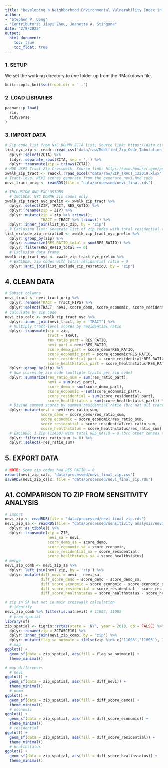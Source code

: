 ```yaml
---
title: "Developing a Neighborhood Environmental Vulnerability Index in New York City, 2019"
author: 
- "Stephen P. Uong" 
- "Contributors: Jiayi Zhou, Jeanette A. Stingone"
date: "2/9/2022"
output: 
  html_document: 
    toc: true
    toc_float: true
---
```



### 1. SETUP
We set the working directory to one folder up from the RMarkdown file.
```r
knitr::opts_knit$set(root.dir = '..') 
```

### 2. LOAD LIBRARIES
```r
pacman::p_load(
  rio,
  tidyverse
)
```

### 3. IMPORT DATA
```r
# Zip code list from NYC DOHMH ZCTA list, Source link: https://data.cityofnewyork.us/Health/Modified-Zip-Code-Tabulation-Areas-MODZCTA-/pri4-ifjk
list_nyc_zip <- readr::read_csv('data/raw/Modified_Zip_Code_Tabulation_Areas__MODZCTA_.csv') %>% 
  dplyr::select(ZCTA) %>% 
  tidyr::separate_rows(ZCTA, sep = ',') %>% 
  dplyr::transmute(zip = trimws(ZCTA))
# HUD USPS Tract-Zip Crosswalk, Source link: https://www.huduser.gov/portal/datasets/usps_crosswalk.html
xwalk_zip_tract <- readxl::read_excel("data/raw/ZIP_TRACT_122019.xlsx", col_types = c(rep('guess',2),rep('numeric',4)))
# Tract-level NEVI scores generate from the generate_nevi.Rmd code
nevi_tract_orig <- readRDS(file = "data/processed/nevi_final.rds")

# INCLUSION AND EXCLUSIONS
  # INCLUDE: NYC DOHMH zip codes only
xwalk_zip_tract_nyc_prelim <- xwalk_zip_tract %>%
  dplyr::select(ZIP, TRACT, RES_RATIO) %>% 
  dplyr::rename(zip = ZIP) %>% 
  dplyr::mutate(zip = zip %>% trimws(),
                TRACT = TRACT %>% trimws()) %>% 
  dplyr::inner_join(list_nyc_zip, by = 'zip')
  # Exclusion list: Generate list of zip codes with total residential ratio = 0 (30 NYC zip codes)
list_exclude_zip_resratio0 <- xwalk_zip_tract_nyc_prelim %>% 
  dplyr::group_by(zip) %>% 
  dplyr::summarize(RES_RATIO_total = sum(RES_RATIO)) %>% 
  dplyr::filter(RES_RATIO_total == 0)
  # Exclusion data frame
xwalk_zip_tract_nyc <- xwalk_zip_tract_nyc_prelim %>% 
  # EXCLUDE: zip codes with total residential ratio = 0
  dplyr::anti_join(list_exclude_zip_resratio0, by = 'zip')

```

## 4. CLEAN DATA
```r
# Subset columns
nevi_tract <- nevi_tract_orig %>% 
  dplyr::rename(TRACT = Tract_FIPS) %>% 
  dplyr::select(TRACT, nevi, score_demo, score_economic, score_residential, score_healthstatus)
# Calculate by zip code
nevi_zip_calc <- xwalk_zip_tract_nyc %>%
  dplyr::inner_join(nevi_tract, by = 'TRACT') %>% 
  # Multiply tract-level scores by residential ratio
  dplyr::transmute(zip = zip,
                   tract = TRACT,
                   res_ratio_part = RES_RATIO,
                   nevi_part = nevi*RES_RATIO,
                   score_demo_part = score_demo*RES_RATIO,
                   score_economic_part = score_economic*RES_RATIO,
                   score_residential_part = score_residential*RES_RATIO,
                   score_healthstatus_part = score_healthstatus*RES_RATIO) %>% 
  dplyr::group_by(zip) %>% 
  # Sum scores by zip code (multiple tracts per zip code)
  dplyr::summarize(res_ratio_sum = sum(res_ratio_part),
                   nevi = sum(nevi_part),
                   score_demo = sum(score_demo_part),
                   score_economic = sum(score_economic_part),
                   score_residential = sum(score_residential_part),
                   score_healthstatus = sum(score_healthstatus_part)) %>% 
  # Divide summed scores by summed residential ratio (b/c not all tracts in crosswalk file was in the NEVI tract dataset)
  dplyr::mutate(nevi = nevi/res_ratio_sum,
                score_demo = score_demo/res_ratio_sum,
                score_economic = score_economic/res_ratio_sum,
                score_residential = score_residential/res_ratio_sum,
                score_healthstatus = score_healthstatus/res_ratio_sum) %>% 
  # EXCLUDE: 1 Zip (11430) with total RES_RATIO = 0 (b/c other census tract in zip code was not in census tract dataset, excluded b/c pop <20 or missing feature)
  dplyr::filter(res_ratio_sum != 0) %>% 
  dplyr::select(-res_ratio_sum)
```

## 5. EXPORT DATA
```r
# NOTE: Some zip codes had RES_RATIO = 0
export(nevi_zip_calc, 'data/processed/nevi_final_zip.csv')
saveRDS(nevi_zip_calc, file = "data/processed/nevi_final_zip.rds")
```

## A1. COMPARISON TO ZIP FROM SENSITIVITY ANALYSIS
```r
# import
nevi_zip <- readRDS(file = "data/processed/nevi_final_zip.rds")
nevi_zip_sa <- readRDS(file = "data/processed/sensitivity analysis/nevi zip code rescale features/nevi_zip_final_sa.rds") %>% 
  dplyr::as_tibble() %>% 
  dplyr::transmute(zip = ZIP,
                   nevi_sa = nevi,
                   score_demo_sa = score_demo,
                   score_economic_sa = score_economic,
                   score_residential_sa = score_residential,
                   score_healthstatus_sa = score_healthstatus)
# merge
nevi_zip_comb <- nevi_zip_sa %>% 
  dplyr::left_join(nevi_zip, by = 'zip') %>% 
  dplyr::mutate(diff_nevi = nevi - nevi_sa,
                diff_score_demo = score_demo - score_demo_sa,
                diff_score_economic = score_economic - score_economic_sa,
                diff_score_residential = score_residential - score_residential_sa,
                diff_score_healthstatus = score_healthstatus - score_healthstatus_sa)

# zip in SA but not in main crosswalk calculation 
  # identify
nevi_zip_comb %>% filter(is.na(nevi)) # 11003, 11005
  # prep spatial
library(sf)
zip_spatial <- tigris::zctas(state = 'NY', year = 2010, cb = FALSE) %>% 
  dplyr::rename(zip = ZCTA5CE10) %>% 
  dplyr::inner_join(nevi_zip_comb, by = 'zip') %>% 
  dplyr::mutate(flag_sa_notmain = ifelse(zip %in% c('11003','11005'), 1, 0))
  # map
ggplot() +
  geom_sf(data = zip_spatial, aes(fill = flag_sa_notmain)) + 
  theme_minimal()

# map differences
  # nevi
ggplot() +
  geom_sf(data = zip_spatial, aes(fill = diff_nevi)) + 
  theme_minimal()
  # demo
ggplot() +
  geom_sf(data = zip_spatial, aes(fill = diff_score_demo)) + 
  theme_minimal()
  # economic
ggplot() +
  geom_sf(data = zip_spatial, aes(fill = diff_score_economic)) + 
  theme_minimal()
  # residential
ggplot() +
  geom_sf(data = zip_spatial, aes(fill = diff_score_residential)) + 
  theme_minimal()
  # healthstatus
ggplot() +
  geom_sf(data = zip_spatial, aes(fill = diff_score_healthstatus)) + 
  theme_minimal()
```


